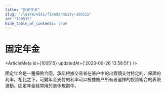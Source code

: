 ```yaml
---
title: "固定年金"
slug: "/learn/wiki/fixedannuity-100515"
id: "100515"
hide_table_of_contents: true
---
```



# 固定年金

<ArticleMeta id={100515} updatedAt={'2023-09-26 13:58:51'} />
<div className='border-solid border-b border-t-0 my-4 border-[var(--ifm-color-gray-300)]' />

固定年金是一種保險合同，承諾根據交易者在賬户中的出資額支付特定的、保證的利率。相比之下，可變年金支付的利率可以根據賬户所有者選擇的投資組合的表現波動。固定年金經常用於退休規劃中。
